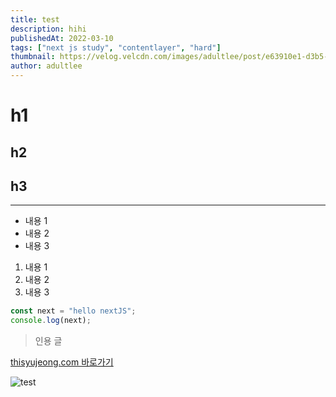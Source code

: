 ```yaml
---
title: test
description: hihi
publishedAt: 2022-03-10
tags: ["next js study", "contentlayer", "hard"]
thumbnail: https://velog.velcdn.com/images/adultlee/post/e63910e1-d3b5-4462-8415-3745af6d6d73/image.png
author: adultlee
---
```


# h1

## h2

## h3

---

-   내용 1
-   내용 2
-   내용 3

1. 내용 1
2. 내용 2
3. 내용 3

```js
const next = "hello nextJS";
console.log(next);
```

> 인용 글

[thisyujeong.com 바로가기](https://thisyujeong.com)

<img src="/posts/thumbnail/test.png" alt="test" />
